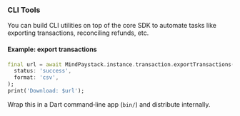### CLI Tools

You can build CLI utilities on top of the core SDK to automate tasks like exporting transactions, reconciling refunds, etc.

#### Example: export transactions

```dart
final url = await MindPaystack.instance.transaction.exportTransactions(
  status: 'success',
  format: 'csv',
);
print('Download: $url');
```

Wrap this in a Dart command‑line app (`bin/`) and distribute internally.

